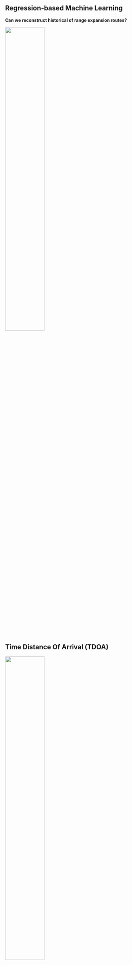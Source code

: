 ## Regression-based Machine Learning

**Can we reconstruct historical of range expansion routes?**

:::: {layout="[[-1], [1], [-1]]"}
![](/assets/img/campanula.webp){width=50% fig-align="center"}
::::

## Time Distance Of Arrival (TDOA) {#tdoa}

:::: {layout="[[-1], [1], [-1]]"}
[![](/assets/img/tdoa.jpg){width=50% fig-align="center"}](https://n8-layman.shinyapps.io/tdoa/)
::::

:::: {.notes}
In species where a range expansion has recently occurred, populations farther from the expansion's starting point accumulate are expected to accumulate more derived alleles. This is a result of the repeated bottlenecks associated with  This creates a spatial pattern where derived allele frequencies increase linearly with distance from the origin.
::::

:::: footer
Westward range expansion from middle latitudes explains the Mississippi River discontinuity in a forest herb of eastern North America @Prior_2020
::::

## Identifying the refugia

[![](/assets/img/refugia.png){width=75% fig-align="center"}](https://www.biorxiv.org/content/10.1101/2025.02.07.637123v1)

:::: footer
Sweeps in space: leveraging geographic data to identify beneficial alleles in Anopheles gambiae @Rehmann2025.02.07.637123
::::

:::: {.notes}
The spatial pattern of genetic diversity best fit the nested origins model, which implies a primarily westward model of stepping-stone colonization. Which is suprising because it is commonly thought that expansion post glacial retreat happened south to north.
:::: 
